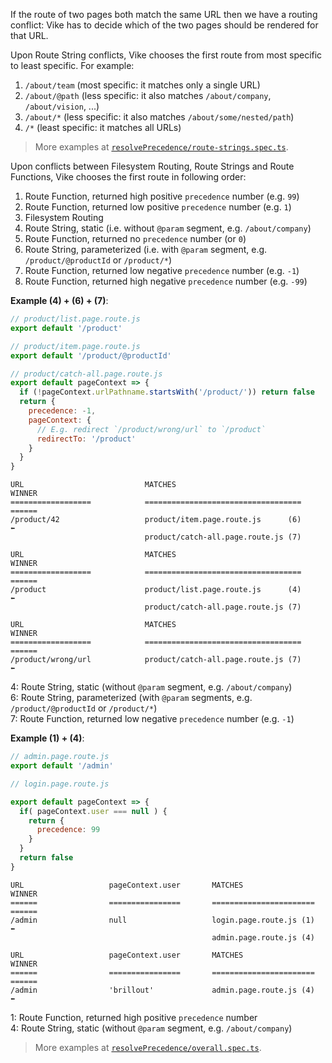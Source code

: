 If the route of two pages both match the same URL then we have a routing conflict: Vike has to decide which of the two pages should be rendered for that URL.

Upon Route String conflicts, Vike chooses the first route from most specific to least specific. For example:

1. `/about/team` (most specific: it matches only a single URL)
1. `/about/@path` (less specific: it also matches `/about/company`, `/about/vision`, ...)
1. `/about/*` (less specific: it also matches `/about/some/nested/path`)
1. `/*` (least specific: it matches all URLs)

> More examples at [`resolvePrecedence/route-strings.spec.ts`](https://github.com/vikejs/vike/blob/main/vike/shared/route/resolvePrecedence/route-strings.spec.ts).

Upon conflicts between Filesystem Routing, Route Strings and Route Functions, Vike chooses the first route in following order:

1. Route Function, returned high positive `precedence` number (e.g. `99`)
1. Route Function, returned low positive `precedence` number (e.g. `1`)
1. Filesystem Routing
1. Route String, static (i.e. without `@param` segment, e.g. `/about/company`)
1. Route Function, returned no `precedence` number (or `0`)
1. Route String, parameterized (i.e. with `@param` segment, e.g. `/product/@productId` or `/product/*`)
1. Route Function, returned low negative `precedence` number (e.g. `-1`)
1. Route Function, returned high negative `precedence` number (e.g. `-99`)

**Example (4) + (6) + (7)**:

```js
// product/list.page.route.js
export default '/product'
```
```js
// product/item.page.route.js
export default '/product/@productId'
```
```js
// product/catch-all.page.route.js
export default pageContext => {
  if (!pageContext.urlPathname.startsWith('/product/')) return false
  return {
    precedence: -1,
    pageContext: {
      // E.g. redirect `/product/wrong/url` to `/product`
      redirectTo: '/product'
    }
  }
}
```

```
URL                           MATCHES                                    WINNER
==================            ===================================        ======
/product/42                   product/item.page.route.js      (6)        ⬅️
                              product/catch-all.page.route.js (7)
```
```
URL                           MATCHES                                    WINNER
==================            ===================================        ======
/product                      product/list.page.route.js      (4)        ⬅️
                              product/catch-all.page.route.js (7)
```
```
URL                           MATCHES                                    WINNER
==================            ===================================        ======
/product/wrong/url            product/catch-all.page.route.js (7)        ⬅️
```

4: Route String, static (without `@param` segment, e.g. `/about/company`)  
6: Route String, parameterized (with `@param` segments, e.g. `/product/@productId` or `/product/*`)  
7: Route Function, returned low negative `precedence` number (e.g. `-1`)  

**Example (1) + (4)**:

```js
// admin.page.route.js
export default '/admin'
```
```js
// login.page.route.js

export default pageContext => {
  if( pageContext.user === null ) {
    return {
      precedence: 99
    }
  }
  return false
}
```

```
URL                   pageContext.user       MATCHES                       WINNER
======                ================       =======================       ======
/admin                null                   login.page.route.js (1)       ⬅️
                                             admin.page.route.js (4)
```
```
URL                   pageContext.user       MATCHES                       WINNER
======                ================       =======================       ======
/admin                'brillout'             admin.page.route.js (4)       ⬅️
```

1: Route Function, returned high positive `precedence` number  
4: Route String, static (without `@param` segment, e.g. `/about/company`)  

> More examples at [`resolvePrecedence/overall.spec.ts`](https://github.com/vikejs/vike/blob/main/vike/shared/route/resolvePrecedence/overall.spec.ts).
